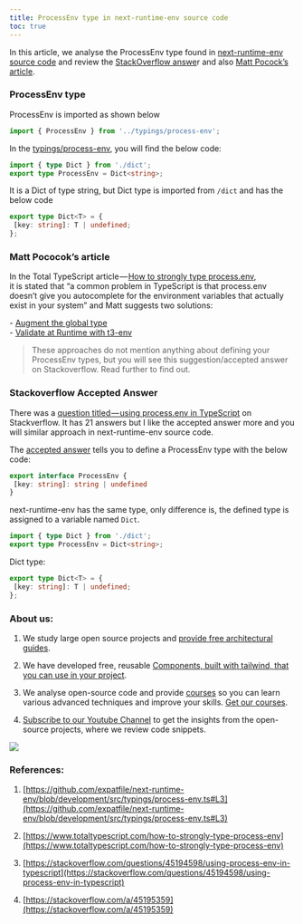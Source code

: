 ```yaml
---
title: ProcessEnv type in next-runtime-env source code
toc: true
---
```


In this article, we analyse the ProcessEnv type found in [next-runtime-env source code](https://github.com/expatfile/next-runtime-env/blob/development/src/typings/process-env.ts#L3) and review the [StackOverflow answe](https://stackoverflow.com/questions/45194598/using-process-env-in-typescript)r and also [Matt Pocock’s article](https://www.totaltypescript.com/how-to-strongly-type-process-env).

### ProcessEnv type

ProcessEnv is imported as shown below

```ts
import { ProcessEnv } from '../typings/process-env';
```

In the [typings/process-env](https://github.com/expatfile/next-runtime-env/blob/development/src/typings/process-env.ts#L3), you will find the below code:

```ts
import { type Dict } from './dict';
export type ProcessEnv = Dict<string>;
```

It is a Dict of type string, but Dict type is imported from `/dict` and has the below code

```ts
export type Dict<T> = {
 [key: string]: T | undefined;
};
```

### Matt Pococok’s article

In the Total TypeScript article — [How to strongly type process.env](https://www.totaltypescript.com/how-to-strongly-type-process-env),  
it is stated that “a common problem in TypeScript is that process.env doesn’t give you autocomplete for the environment variables that actually exist in your system” and Matt suggests two solutions:

\- [Augment the global type](https://www.totaltypescript.com/how-to-strongly-type-process-env#solution-1-augment-the-global-type)  
\- [Validate at Runtime with t3-env](https://www.totaltypescript.com/how-to-strongly-type-process-env#solution-2-validate-it-at-runtime-with-t3-env)

> These approaches do not mention anything about defining your ProcessEnv types, but you will see this suggestion/accepted answer on Stackoverflow. Read further to find out.

### Stackoverflow Accepted Answer

There was a [question titled — using process.env in TypeScript](https://stackoverflow.com/questions/45194598/using-process-env-in-typescript) on Stackverflow. It has 21 answers but I like the accepted answer more and you will similar approach in next-runtime-env source code.

The [accepted answer](https://stackoverflow.com/a/45195359) tells you to define a ProcessEnv type with the below code:

```ts
export interface ProcessEnv {
 [key: string]: string | undefined
}
```

next-runtime-env has the same type, only difference is, the defined type is assigned to a variable named `Dict`.

```ts
import { type Dict } from './dict';
export type ProcessEnv = Dict<string>;
```

Dict type:

```ts
export type Dict<T> = {
 [key: string]: T | undefined;
};
```

### About us:

1. We study large open source projects and [provide free architectural guides](https://app.thinkthroo.com/architecture).
    
2. We have developed free, reusable [Components, built with tailwind, that you can use in your project](https://thinkthroo.com/components).
    
3. We analyse open-source code and provide [courses](https://app.thinkthroo.com/best-practices) so you can learn various advanced techniques and improve your skills. [Get our courses](https://app.thinkthroo.com/best-practices).
    
4. [Subscribe to our Youtube Channel](https://www.youtube.com/@thinkthroo) to get the insights from the open-source projects, where we review code snippets.
    

![](https://cdn-images-1.medium.com/max/1600/0*NxFtbdT-jz_GGi2N.png)

### References:

1. [https://github.com/expatfile/next-runtime-env/blob/development/src/typings/process-env.ts#L3](https://github.com/expatfile/next-runtime-env/blob/development/src/typings/process-env.ts#L3)
    
2. [https://www.totaltypescript.com/how-to-strongly-type-process-env](https://www.totaltypescript.com/how-to-strongly-type-process-env)
    
3. [https://stackoverflow.com/questions/45194598/using-process-env-in-typescript](https://stackoverflow.com/questions/45194598/using-process-env-in-typescript)
    
4. [https://stackoverflow.com/a/45195359](https://stackoverflow.com/a/45195359)